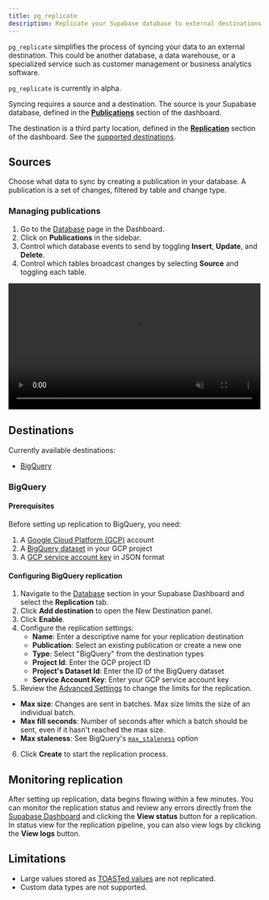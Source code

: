 ```yaml
---
title: pg_replicate
description: Replicate your Supabase database to external destinations
---
```


`pg_replicate` simplifies the process of syncing your data to an external destination. This could be another database, a data warehouse, or a specialized service such as customer management or business analytics software.

<Admonition type="caution">

`pg_replicate` is currently in alpha.

</Admonition>

Syncing requires a source and a destination. The source is your Supabase database, defined in the [**Publications**](https://supabase.com/dashboard/project/_/database/publications) section of the dashboard.

The destination is a third party location, defined in the [**Replication**](https://supabase.com/dashboard/project/_/database/replication) section of the dashboard. See the [supported destinations](#destinations).

## Sources

Choose what data to sync by creating a publication in your database. A publication is a set of changes, filtered by table and change type.

### Managing publications

1. Go to the [Database](https://supabase.com/dashboard/project/_/database/tables) page in the Dashboard.
2. Click on **Publications** in the sidebar.
3. Control which database events to send by toggling **Insert**, **Update**, and **Delete**.
4. Control which tables broadcast changes by selecting **Source** and toggling each table.

<video width="99%" muted playsInline controls={true}>
  <source
    src="https://xguihxuzqibwxjnimxev.supabase.co/storage/v1/object/public/videos/docs/api/api-realtime.mp4"
    type="video/mp4"
  />
</video>

## Destinations

Currently available destinations:

- [BigQuery](#bigquery)

### BigQuery

#### Prerequisites

Before setting up replication to BigQuery, you need:

1. A [Google Cloud Platform (GCP)](https://cloud.google.com/gcp) account
2. A [BigQuery dataset](https://cloud.google.com/bigquery/docs/datasets-intro) in your GCP project
3. A [GCP service account key](https://cloud.google.com/iam/docs/keys-create-delete) in JSON format

#### Configuring BigQuery replication

1. Navigate to the [Database](https://supabase.com/dashboard/project/_/database/tables) section in your Supabase Dashboard and select the **Replication** tab.
2. Click **Add destination** to open the New Destination panel.
3. Click **Enable**.
4. Configure the replication settings:
   - **Name**: Enter a descriptive name for your replication destination
   - **Publication**: Select an existing publication or create a new one
   - **Type**: Select "BigQuery" from the destination types
   - **Project Id**: Enter the GCP project ID
   - **Project's Dataset Id**: Enter the ID of the BigQuery dataset
   - **Service Account Key**: Enter your GCP service account key
5. Review the [Advanced Settings](#advanced-settings) to change the limits for the replication.

  - **Max size**: Changes are sent in batches. Max size limits the size of an individual batch.
  - **Max fill seconds**: Number of seconds after which a batch should be sent, even if it hasn't reached the max size.
  - **Max staleness**: See BigQuery's [`max_staleness`](https://cloud.google.com/bigquery/docs/change-data-capture#manage_table_staleness) option

6. Click **Create** to start the replication process.

## Monitoring replication

After setting up replication, data begins flowing within a few minutes. You can monitor the replication status and review any errors directly from the [Supabase Dashboard](https://supabase.com/dashboard/project/_/database/replication) and clicking the **View status** button for a replication. In status view for the replication pipeline, you can also view logs by clicking the **View logs** button.

## Limitations

- Large values stored as [TOASTed values](https://www.postgresql.org/docs/current/storage-toast.html) are not replicated.
- Custom data types are not supported.
